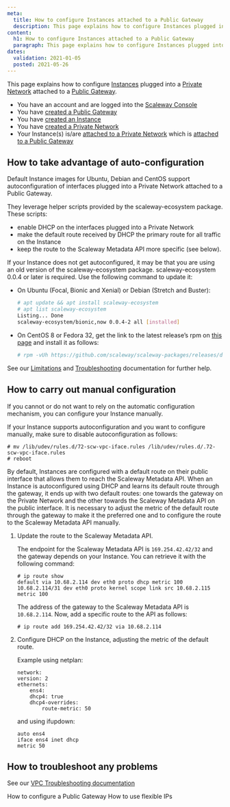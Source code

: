 ```yaml
---
meta:
  title: How to configure Instances attached to a Public Gateway
  description: This page explains how to configure Instances plugged into a Private Network attached to a Public Gateway
content:
  h1: How to configure Instances attached to a Public Gateway
  paragraph: This page explains how to configure Instances plugged into a Private Network attached to a Public Gateway
dates:
  validation: 2021-01-05
  posted: 2021-05-26
---
```


This page explains how to configure [Instances](/compute/instances/concepts#instance) plugged into a [Private Network](/network/vpc/concepts#private-networks) attached to a [Public Gateway](/network/vpc/concepts#public-gateway).

<Message type="requirement">

  - You have an account and are logged into the [Scaleway Console](https://console.scaleway.com)
  - You have [created a Public Gateway](/network/vpc/how-to/create-a-public-gateway/)
  - You have [created an Instance](/compute/instances/how-to/create-an-instance)
  - You have [created a Private Network](/compute/instances/how-to/use-private-networks#how-to-create-a-private-network)
  - Your Instance(s) is/are [attached to a Private Network](/compute/instances/how-to/use-private-networks#how-to-attach-instances-to-a-private-network) which is [attached to a Public Gateway](/network/vpc/how-to/configure-a-public-gateway#how-to-attach-a-public-gateway-to-a-private-network)

</Message>

## How to take advantage of auto-configuration

Default Instance images for Ubuntu, Debian and CentOS support autoconfiguration of interfaces plugged into a Private Network attached to a Public Gateway.

They leverage helper scripts provided by the scaleway-ecosystem package. These scripts:

- enable DHCP on the interfaces plugged into a Private Network
- make the default route received by DHCP the primary route for all traffic on the Instance
- keep the route to the Scaleway Metadata API more specific (see below).

If your Instance does not get autoconfigured, it may be that you are using an old version of the scaleway-ecosystem package. scaleway-ecosystem 0.0.4 or later is required. Use the following command to update it:

- On Ubuntu (Focal, Bionic and Xenial) or Debian (Stretch and Buster):

    ```bash
    # apt update && apt install scaleway-ecosystem
    # apt list scaleway-ecosystem
    Listing... Done
    scaleway-ecosystem/bionic,now 0.0.4-2 all [installed]
    ```

- On CentOS 8 or Fedora 32, get the link to the latest release’s rpm on [this page](https://github.com/scaleway/scaleway-packages/releases/latest) and install it as follows:

    ```bash
    # rpm -vUh https://github.com/scaleway/scaleway-packages/releases/download/v0.0.4/scaleway-ecosystem-0.0.4-1.noarch.rpm
    ```

<Message type="tip">

  See our [Limitations](/network/vpc/troubleshooting/gw-limitations/) and [Troubleshooting](/network/vpc/troubleshooting/) documentation for further help.

</Message>

## How to carry out manual configuration

If you cannot or do not want to rely on the automatic configuration mechanism, you can configure your Instance manually.

<Message type="note">

If your Instance supports autoconfiguration and you want to configure manually, make sure to disable autoconfiguration as follows:
```
# mv /lib/udev/rules.d/72-scw-vpc-iface.rules /lib/udev/rules.d/.72-scw-vpc-iface.rules
# reboot
  ```
  
</Message>

By default, Instances are configured with a default route on their public interface that allows them to reach the Scaleway Metadata API. When an Instance is autoconfigured using DHCP and learns its default route through the gateway, it ends up with two default routes: one towards the gateway on the Private Network and the other towards the Scaleway Metadata API on the public interface. It is necessary to adjust the metric of the default route through the gateway to make it the preferred one and to configure the route to the Scaleway Metadata API manually.

1. Update the route to the Scaleway Metadata API.

    The endpoint for the Scaleway Metadata API is `169.254.42.42/32` and the gateway depends on your Instance. You can retrieve it with the following command: 

    ```
    # ip route show 
    default via 10.68.2.114 dev eth0 proto dhcp metric 100 
    10.68.2.114/31 dev eth0 proto kernel scope link src 10.68.2.115 metric 100
    ```

    The address of the gateway to the Scaleway Metadata API is `10.68.2.114`. Now, add a specific route to the API as follows:

    ```
    # ip route add 169.254.42.42/32 via 10.68.2.114
    ```

2. Configure DHCP on the Instance, adjusting the metric of the default route.

    Example using netplan:

    ```
    network:
    version: 2
    ethernets:
        ens4:
        dhcp4: true
        dhcp4-overrides:
            route-metric: 50
    ```

    and using ifupdown:

    ```
    auto ens4
    iface ens4 inet dhcp
    metric 50
    ```

## How to troubleshoot any problems

See our [VPC Troubleshooting documentation](/network/vpc/troubleshooting/)

<Navigation title="See Also">
  <PreviousButton to="/network/vpc/how-to/configure-a-public-gateway/">How to configure a Public Gateway</PreviousButton>
  <NextButton to="/network/vpc/how-to/use-flexible-ips/">How to use flexible IPs</NextButton>
</Navigation>
